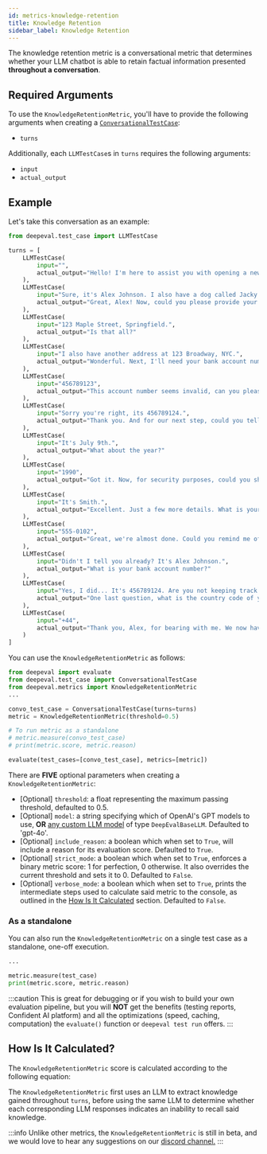 ```yaml
---
id: metrics-knowledge-retention
title: Knowledge Retention
sidebar_label: Knowledge Retention
---
```


<head>
  <link
    rel="canonical"
    href="https://deepeval.com/docs/metrics-knowledge-retention"
  />
</head>


<MetricTagsDisplayer chatbot={true} referenceless={true} />

The knowledge retention metric is a conversational metric that determines whether your LLM chatbot is able to retain factual information presented **throughout a conversation**.

## Required Arguments

To use the `KnowledgeRetentionMetric`, you'll have to provide the following arguments when creating a [`ConversationalTestCase`](/docs/evaluation-test-cases#conversational-test-case):

- `turns`

Additionally, each `LLMTestCase`s in `turns` requires the following arguments:

- `input`
- `actual_output`

## Example

Let's take this conversation as an example:

```python
from deepeval.test_case import LLMTestCase

turns = [
    LLMTestCase(
        input="",
        actual_output="Hello! I'm here to assist you with opening a new bank account. To start, may I have your full name, please?"
    ),
    LLMTestCase(
        input="Sure, it's Alex Johnson. I also have a dog called Jacky.",
        actual_output="Great, Alex! Now, could you please provide your current address?"
    ),
    LLMTestCase(
        input="123 Maple Street, Springfield.",
        actual_output="Is that all?"
    ),
    LLMTestCase(
        input="I also have another address at 123 Broadway, NYC.",
        actual_output="Wonderful. Next, I'll need your bank account number where we can link this new account."
    ),
    LLMTestCase(
        input="456789123",
        actual_output="This account number seems invalid, can you please double-check?"
    ),
    LLMTestCase(
        input="Sorry you're right, its 456789124.",
        actual_output="Thank you. And for our next step, could you tell me your date of birth?"
    ),
    LLMTestCase(
        input="It's July 9th.",
        actual_output="What about the year?"
    ),
    LLMTestCase(
        input="1990",
        actual_output="Got it. Now, for security purposes, could you share your mother's maiden name?"
    ),
    LLMTestCase(
        input="It's Smith.",
        actual_output="Excellent. Just a few more details. What is your phone number?"
    ),
    LLMTestCase(
        input="555-0102",
        actual_output="Great, we're almost done. Could you remind me of your full name for the account documentation?"
    ),
    LLMTestCase(
        input="Didn't I tell you already? It's Alex Johnson.",
        actual_output="What is your bank account number?"
    ),
    LLMTestCase(
        input="Yes, I did... It's 456789124. Are you not keeping track of this?",
        actual_output="One last question, what is the country code of your phone number?"
    ),
    LLMTestCase(
        input="+44",
        actual_output="Thank you, Alex, for bearing with me. We now have all the information we need to proceed with opening your new bank account. I appreciate your cooperation and patience throughout this process."
    )
]
```

You can use the `KnowledgeRetentionMetric` as follows:

```python
from deepeval import evaluate
from deepeval.test_case import ConversationalTestCase
from deepeval.metrics import KnowledgeRetentionMetric
...

convo_test_case = ConversationalTestCase(turns=turns)
metric = KnowledgeRetentionMetric(threshold=0.5)

# To run metric as a standalone
# metric.measure(convo_test_case)
# print(metric.score, metric.reason)

evaluate(test_cases=[convo_test_case], metrics=[metric])
```

There are **FIVE** optional parameters when creating a `KnowledgeRetentionMetric`:

- [Optional] `threshold`: a float representing the maximum passing threshold, defaulted to 0.5.
- [Optional] `model`: a string specifying which of OpenAI's GPT models to use, **OR** [any custom LLM model](/docs/metrics-introduction#using-a-custom-llm) of type `DeepEvalBaseLLM`. Defaulted to 'gpt-4o'.
- [Optional] `include_reason`: a boolean which when set to `True`, will include a reason for its evaluation score. Defaulted to `True`.
- [Optional] `strict_mode`: a boolean which when set to `True`, enforces a binary metric score: 1 for perfection, 0 otherwise. It also overrides the current threshold and sets it to 0. Defaulted to `False`.
- [Optional] `verbose_mode`: a boolean which when set to `True`, prints the intermediate steps used to calculate said metric to the console, as outlined in the [How Is It Calculated](#how-is-it-calculated) section. Defaulted to `False`.

### As a standalone

You can also run the `KnowledgeRetentionMetric` on a single test case as a standalone, one-off execution.

```python
...

metric.measure(test_case)
print(metric.score, metric.reason)
```

:::caution
This is great for debugging or if you wish to build your own evaluation pipeline, but you will **NOT** get the benefits (testing reports, Confident AI platform) and all the optimizations (speed, caching, computation) the `evaluate()` function or `deepeval test run` offers.
:::

## How Is It Calculated?

The `KnowledgeRetentionMetric` score is calculated according to the following equation:

<Equation formula="\text{Knowledge Retention} = \frac{\text{Number of Turns without Knowledge Attritions}}{\text{Total Number of Turns}}" />

The `KnowledgeRetentionMetric` first uses an LLM to extract knowledge gained throughout `turns`, before using the same LLM to determine whether each corresponding LLM responses indicates an inability to recall said knowledge.

:::info
Unlike other metrics, the `KnowledgeRetentionMetric` is still in beta, and we would love to hear any suggestions on our [discord channel.](https://discord.com/invite/a3K9c8GRGt)
:::
